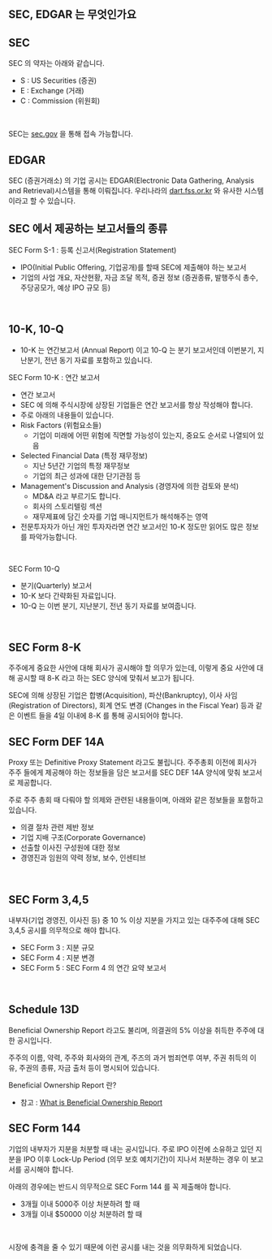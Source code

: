 ## SEC, EDGAR 는 무엇인가요

## SEC 
SEC 의 약자는 아래와 같습니다.
- S : US Securities (증권)
- E : Exchange (거래)
- C : Commission (위원회)
<br/>

SEC는 [sec.gov](https://www.sec.gov/) 을 통해 접속 가능합니다.<br/>

## EDGAR
SEC (증권거래소) 의 기업 공시는 EDGAR(Electronic Data Gathering, Analysis and Retrieval)시스템을 통해 이뤄집니다. 우리나라의 [dart.fss.or.kr](https://dart.fss.or.kr/) 와 유사한 시스템이라고 할 수 있습니다.<br/>


## SEC 에서 제공하는 보고서들의 종류
SEC Form S-1 : 등록 신고서(Registration Statement) 
- IPO(Initial Public Offering, 기업공개)를 할때 SEC에 제출해야 하는 보고서
- 기업의 사업 개요, 자산현황, 자금 조달 목적, 증권 정보 (증권종류, 발행주식 총수, 주당공모가, 예상 IPO 규모 등)
<br/>

## 10-K, 10-Q 
- 10-K 는 연간보고서 (Annual Report) 이고 10-Q 는 분기 보고서인데 이번분기, 지난분기, 전년 동기 자료를 포함하고 있습니다.

SEC Form 10-K : 연간 보고서 
- 연간 보고서 
- SEC 에 의해 주식시장에 상장된 기업들은 연간 보고서를 항상 작성해야 합니다.
- 주로 아래의 내용들이 있습니다.
- Risk Factors (위험요소들)
  - 기업이 미래에 어떤 위험에 직면할 가능성이 있는지, 중요도 순서로 나열되어 있음
- Selected Financial Data (특정 재무정보)
  - 지난 5년간 기업의 특정 재무정보 
  - 기업의 최근 성과에 대한 단기관점 등
- Management's Discussion and Analysis (경영자에 의한 검토와 분석)
  - MD&A 라고 부르기도 합니다.
  - 회사의 스토리텔링 섹션
  - 재무제표에 담긴 숫자를 기업 매니지먼트가 해석해주는 영역
- 전문투자자가 아닌 개인 투자자라면 연간 보고서인 10-K 정도만 읽어도 많은 정보를 파악가능합니다.
<br/>

SEC Form 10-Q
- 분기(Quarterly) 보고서
- 10-K 보다 간략화된 자료입니다. 
- 10-Q 는 이번 분기, 지난분기, 전년 동기 자료를 보여줍니다.
<br/>

## SEC Form 8-K 
주주에게 중요한 사안에 대해 회사가 공시해야 할 의무가 있는데, 이렇게 중요 사안에 대해 공시할 때 8-K 라고 하는 SEC 양식에 맞춰서 보고가 됩니다.<br/>

SEC에 의해 상장된 기업은 합병(Acquisition), 파산(Bankruptcy), 이사 사임(Registration of Directors), 회계 연도 변경 (Changes in the Fiscal Year) 등과 같은 이벤트 들을 4일 이내에 8-K 를 통해 공시되어야 합니다.<br/>

## SEC Form DEF 14A
Proxy 또는 Definitive Proxy Statement 라고도 불립니다. 주주총회 이전에 회사가 주주 들에게 제공해야 하는 정보들을 담은 보고서를 SEC DEF 14A 양식에 맞춰 보고서로 제공합니다.<br/>

주로 주주 총회 때 다뤄야 할 의제와 관련된 내용들이며, 아래와 같은 정보들을 포함하고 있습니다.
- 의결 절차 관련 제반 정보
- 기업 지배 구조(Corporate Governance)
- 선출할 이사진 구성원에 대한 정보
- 경영진과 임원의 약력 정보, 보수, 인센티브
<br/>

## SEC Form 3,4,5
내부자(기업 경영진, 이사진 등) 중 10 % 이상 지분을 가지고 있는 대주주에 대해 SEC 3,4,5 공시를 의무적으로 해야 합니다.<br/>

- SEC Form 3 : 지분 규모
- SEC Form 4 : 지분 변경
- SEC Form 5 : SEC Form 4 의 연간 요약 보고서 
<br/>

## Schedule 13D
Beneficial Ownership Report 라고도 불리며, 의결권의 5% 이상을 취득한 주주에 대한 공시입니다.<br/>

주주의 이름, 약력, 주주와 회사와의 관계, 주즈의 과거 범죄연루 여부, 주권 취득의 이유, 주권의 종류, 자금 출처 등이 명시되어 있습니다.<br/>

Beneficial Ownership Report 란?
- 참고 : [What is Beneficial Ownership Report](https://www.google.com/search?q=What+is+Beneficial+Ownership+Report&sca_esv=b7f8db35407cd122&sxsrf=ACQVn09JBLPA1m514BYTbOP455YQL6RArA%3A1708159527591&ei=J3LQZbTPI8He2roP8NuhqAU&udm=&ved=0ahUKEwj0_vGO_rGEAxVBr1YBHfBtCFUQ4dUDCBA&uact=5&oq=What+is+Beneficial+Ownership+Report&gs_lp=Egxnd3Mtd2l6LXNlcnAiI1doYXQgaXMgQmVuZWZpY2lhbCBPd25lcnNoaXAgUmVwb3J0MgYQABgHGB4yBhAAGAcYHjIIEAAYgAQYywEyCBAAGIAEGMsBMgQQABgeMgYQABgIGB4yBhAAGAgYHjIGEAAYCBgeSOwcUOwLWPIZcAF4AZABAJgBvAGgAf4KqgEDMC44uAEDyAEA-AEBwgIKEAAYRxjWBBiwA8ICBxAjGLACGCfCAgcQABiABBgNwgIIEAAYCBgHGB7CAggQABgIGB4YDYgGAZAGBw&sclient=gws-wiz-serp)<br/>

## SEC Form 144 
기업의 내부자가 지분을 처분할 때 내는 공시입니다. 주로 IPO 이전에 소유하고 있던 지분을 IPO 이후 Lock-Up Period (의무 보호 예치기간)이 지나서 처분하는 경우 이 보고서를 공시해야 합니다.<br/>

아래의 경우에는 반드시 의무적으로 SEC Form 144 를 꼭 제출해야 합니다.
- 3개월 이내 5000주 이상 처분하려 할 때
- 3개월 이내 $50000 이상 처분하려 할 때
<br/>

시장에 충격을 줄 수 있기 때문에 이런 공시를 내는 것을 의무화하게 되었습니다.<br/>

